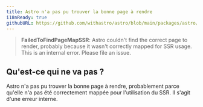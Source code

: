 ```yaml
---
title: Astro n'a pas pu trouver la bonne page à rendre
i18nReady: true
githubURL: https://github.com/withastro/astro/blob/main/packages/astro/src/core/errors/errors-data.ts
---
```


> **FailedToFindPageMapSSR**: Astro couldn't find the correct page to render, probably because it wasn't correctly mapped for SSR usage. This is an internal error. Please file an issue.

## Qu'est-ce qui ne va pas ?
Astro n'a pas pu trouver la bonne page à rendre, probablement parce qu'elle n'a pas été correctement mappée pour l'utilisation du SSR. Il s'agit d'une erreur interne.
